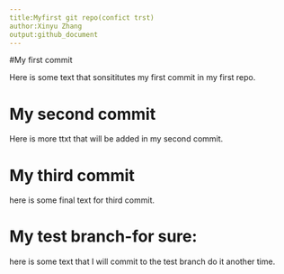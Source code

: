 ```yaml
---
title:Myfirst git repo(confict trst)
author:Xinyu Zhang
output:github_document
---
```


#My first commit

Here is some text that sonsititutes my first commit in my first repo.

# My second commit

Here is more ttxt that will be added in my second commit.

# My third commit 
here is some final text for third commit.

# My test branch-for sure:
here is some text that I will commit to the test branch do it another time.
